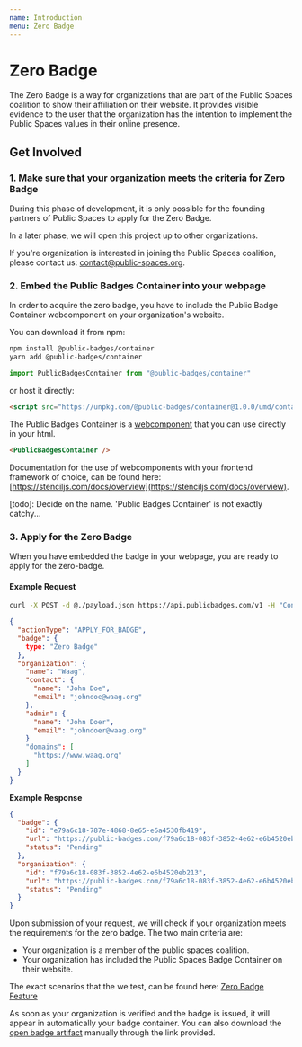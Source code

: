 ```yaml
---
name: Introduction
menu: Zero Badge
---
```


# Zero Badge

The Zero Badge is a way for organizations that are part of the Public
Spaces coalition to show their affiliation on their website. It provides
visible evidence to the user that the organization has the intention to
implement the Public Spaces values in their online presence.

## Get Involved


### 1. Make sure that your organization meets the criteria for Zero Badge

During this phase of development, it is only possible for the founding
partners of Public Spaces to apply for the Zero Badge.

In a later phase, we will open this project up to other organizations.

If you're organization is interested in joining the Public Spaces coalition,
please contact us: [contact@public-spaces.org](contact@public-spaces.org).


### 2. Embed the Public Badges Container into your webpage

In order to acquire the zero badge, you have to include the Public Badge
Container webcomponent on your organization's website.

You can download it from npm:

```bash
npm install @public-badges/container
yarn add @public-badges/container
```

```js
import PublicBadgesContainer from "@public-badges/container"
```

or host it directly:

```html
<script src="https://unpkg.com/@public-badges/container@1.0.0/umd/container.production.min.js" async></script>
```

The Public Badges Container is a [webcomponent](https://www.webcomponents.org/introduction)
that you can use directly in your html.

```html
<PublicBadgesContainer />
```

Documentation for the use of webcomponents with your frontend framework of choice,
can be found here: [https://stenciljs.com/docs/overview](https://stenciljs.com/docs/overview).


[todo]: Decide on the name. 'Public Badges Container' is not exactly
catchy...

### 3. Apply for the Zero Badge

When you have embedded the badge in your webpage, you are ready to apply for
the zero-badge. 

#### Example Request

```bash
curl -X POST -d @./payload.json https://api.publicbadges.com/v1 -H "Content-Type: application/json"
```

```json
{
  "actionType": "APPLY_FOR_BADGE",
  "badge": {
    type: "Zero Badge"
  },
  "organization": {
    "name": "Waag",
    "contact": {
      "name": "John Doe",
      "email": "johndoe@waag.org"
    },
    "admin": {
      "name": "John Doer",
      "email": "johndoer@waag.org"
    }
    "domains": [
      "https://www.waag.org"
    ]
  }
}
```

**Example Response**

```json
{
  "badge": {
    "id": "e79a6c18-787e-4868-8e65-e6a4530fb419",
    "url": "https://public-badges.com/f79a6c18-083f-3852-4e62-e6b4520eb213/e79a6c18-787e-4868-8e65-e6a4530fb419",
    "status": "Pending"
  },
  "organization": {
    "id": "f79a6c18-083f-3852-4e62-e6b4520eb213",
    "url": "https://public-badges.com/f79a6c18-083f-3852-4e62-e6b4520eb213",
    "status": "Pending"
  }
}
```

Upon submission of your request, we will check if your organization meets the
requirements for the zero badge. The two main criteria are:

- Your organization is a member of the public spaces coalition.
- Your organization has included the Public Spaces Badge Container on their
website.

The exact scenarios that the we test, can be found here: [Zero Badge Feature](/src-feature)

As soon as your organization is verified and the badge is issued, it will appear in automatically your badge
container. You can also download the [open badge artifact](./src-fixture) manually through
the link provided.